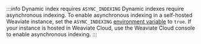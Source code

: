 :::info Dynamic index requires `ASYNC_INDEXING`
Dynamic indexes require asynchronous indexing. To enable asynchronous indexing in a self-hosted Weaviate instance, set the `ASYNC_INDEXING` [environment variable](/weaviate/config-refs/env-vars#general) to `true`. If your instance is hosted in Weaviate Cloud, use the  Weaviate Cloud console to enable asynchronous indexing.
:::